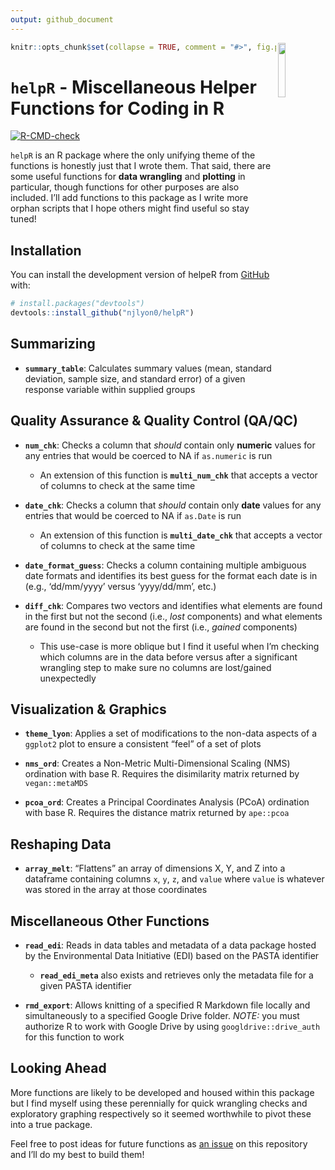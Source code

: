 ```yaml
---
output: github_document
---
```


<!-- README.md is generated from README.Rmd. Please edit that file -->

<img src = "inst/images/helpR_hex.png" align = "right" width = "15%"/>

```r
knitr::opts_chunk$set(collapse = TRUE, comment = "#>", fig.path = "man/figures/README-")
```

# `helpR` - Miscellaneous Helper Functions for Coding in R

<!-- badges: start -->
[![R-CMD-check](https://github.com/njlyon0/helpR/workflows/R-CMD-check/badge.svg)](https://github.com/njlyon0/helpR/actions)
<!-- badges: end -->

`helpR` is an R package where the only unifying theme of the functions is honestly just that I wrote them. That said, there are some useful functions for **data wrangling** and **plotting** in particular, though functions for other purposes are also included. I'll add functions to this package as I write more orphan scripts that I hope others might find useful so stay tuned!

## Installation

You can install the development version of helpeR from [GitHub](https://github.com/) with:

``` r
# install.packages("devtools")
devtools::install_github("njlyon0/helpR")
```

## Summarizing

- **`summary_table`**: Calculates summary values (mean, standard deviation, sample size, and standard error) of a given response variable within supplied groups

## Quality Assurance & Quality Control (QA/QC)

- **`num_chk`**: Checks a column that *should* contain only **numeric** values for any entries that would be coerced to NA if `as.numeric` is run

    - An extension of this function is **`multi_num_chk`** that accepts a vector of columns to check at the same time

- **`date_chk`**: Checks a column that *should* contain only **date** values for any entries that would be coerced to NA if `as.Date` is run

    - An extension of this function is **`multi_date_chk`** that accepts a vector of columns to check at the same time
    
- **`date_format_guess`**: Checks a column containing multiple ambiguous date formats and identifies its best guess for the format each date is in (e.g., 'dd/mm/yyyy' versus 'yyyy/dd/mm', etc.)

- **`diff_chk`**: Compares two vectors and identifies what elements are found in the first but not the second (i.e., *lost* components) and what elements are found in the second but not the first (i.e., *gained* components)

    - This use-case is more oblique but I find it useful when I'm checking which columns are in the data before versus after a significant wrangling step to make sure no columns are lost/gained unexpectedly

## Visualization & Graphics

- **`theme_lyon`**: Applies a set of modifications to the non-data aspects of a `ggplot2` plot to ensure a consistent "feel" of a set of plots

- **`nms_ord`**: Creates a Non-Metric Multi-Dimensional Scaling (NMS) ordination with base R. Requires the disimilarity matrix returned by `vegan::metaMDS`

- **`pcoa_ord`**: Creates a Principal Coordinates Analysis (PCoA) ordination with base R. Requires the distance matrix returned by `ape::pcoa`

## Reshaping Data

- **`array_melt`**: "Flattens" an array of dimensions X, Y, and Z into a dataframe containing columns `x`, `y`, `z`, and `value` where `value` is whatever was stored in the array at those coordinates

## Miscellaneous Other Functions

- **`read_edi`**: Reads in data tables and metadata of a data package hosted by the Environmental Data Initiative (EDI) based on the PASTA identifier

    - **`read_edi_meta`** also exists and retrieves only the metadata file for a given PASTA identifier

- **`rmd_export`**: Allows knitting of a specified R Markdown file locally and simultaneously to a specified Google Drive folder. *NOTE:* you must authorize R to work with Google Drive by using `googldrive::drive_auth` for this function to work

## Looking Ahead

More functions are likely to be developed and housed within this package but I find myself using these perennially for quick wrangling checks and exploratory graphing respectively so it seemed worthwhile to pivot these into a true package.

Feel free to post ideas for future functions as [an issue](https://github.com/njlyon0/helpR/issues) on this repository and I'll do my best to build them!
